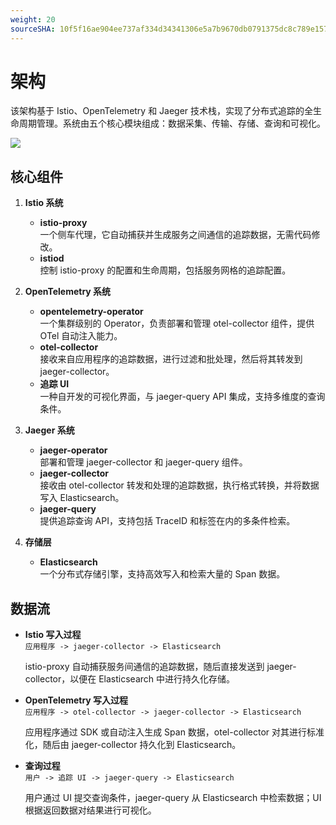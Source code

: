 ```yaml
---
weight: 20
sourceSHA: 10f5f16ae904ee737af334d34341306e5a7b9670db0791375dc8c789e157d542
---
```


# 架构

该架构基于 Istio、OpenTelemetry 和 Jaeger 技术栈，实现了分布式追踪的全生命周期管理。系统由五个核心模块组成：数据采集、传输、存储、查询和可视化。

![](./assets/asm_tracing_architecture.drawio.png)

## 核心组件

1. **Istio 系统**
   - **istio-proxy**\
     一个侧车代理，它自动捕获并生成服务之间通信的追踪数据，无需代码修改。
   - **istiod**\
     控制 istio-proxy 的配置和生命周期，包括服务网格的追踪配置。

2. **OpenTelemetry 系统**
   - **opentelemetry-operator**\
     一个集群级别的 Operator，负责部署和管理 otel-collector 组件，提供 OTel 自动注入能力。
   - **otel-collector**\
     接收来自应用程序的追踪数据，进行过滤和批处理，然后将其转发到 jaeger-collector。
   - **追踪 UI**\
     一种自开发的可视化界面，与 jaeger-query API 集成，支持多维度的查询条件。

3. **Jaeger 系统**
   - **jaeger-operator**\
     部署和管理 jaeger-collector 和 jaeger-query 组件。
   - **jaeger-collector**\
     接收由 otel-collector 转发和处理的追踪数据，执行格式转换，并将数据写入 Elasticsearch。
   - **jaeger-query**\
     提供追踪查询 API，支持包括 TraceID 和标签在内的多条件检索。

4. **存储层**
   - **Elasticsearch**\
     一个分布式存储引擎，支持高效写入和检索大量的 Span 数据。

## 数据流

- **Istio 写入过程**\
  `应用程序 -> jaeger-collector -> Elasticsearch`

  istio-proxy 自动捕获服务间通信的追踪数据，随后直接发送到 jaeger-collector，以便在 Elasticsearch 中进行持久化存储。

- **OpenTelemetry 写入过程**\
  `应用程序 -> otel-collector -> jaeger-collector -> Elasticsearch`

  应用程序通过 SDK 或自动注入生成 Span 数据，otel-collector 对其进行标准化，随后由 jaeger-collector 持久化到 Elasticsearch。

- **查询过程**\
  `用户 -> 追踪 UI -> jaeger-query -> Elasticsearch`

  用户通过 UI 提交查询条件，jaeger-query 从 Elasticsearch 中检索数据；UI 根据返回数据对结果进行可视化。
